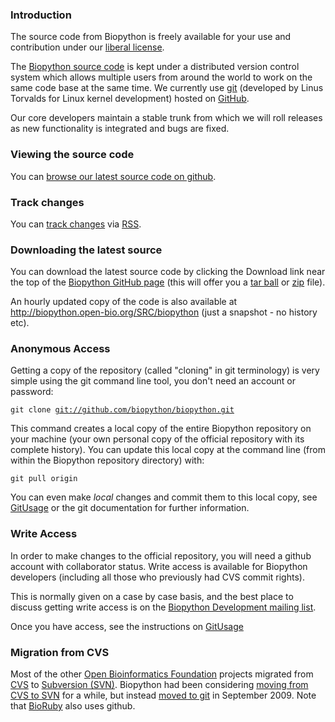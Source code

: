 === Introduction ===

The source code from Biopython is freely available for your use and contribution under our [http://www.biopython.org/DIST/LICENSE liberal license].

The [http://github.com/biopython/biopython Biopython source code] is kept under a distributed version control system which allows multiple users from around the world to work on the same code base at the same time.  We currently use [http://en.wikipedia.org/wiki/Git_%28software%29 git] (developed by Linus Torvalds for Linux kernel development) hosted on [http://github.com GitHub].

Our core developers maintain a stable trunk from which we will roll releases as new functionality is integrated and bugs are fixed.

=== Viewing the source code ===

You can [http://github.com/biopython/biopython browse our latest source code on github].

=== Track changes ===

You can [[Tracking_commits|track changes]] via [[wp:RSS (file format)|RSS]].

=== Downloading the latest source ===

You can download the latest source code by clicking the Download link near the top of the [http://github.com/biopython/biopython Biopython GitHub page] (this will offer you a [http://github.com/biopython/biopython/tarball/master tar ball] or [http://github.com/biopython/biopython/zipball/master zip] file).

An hourly updated copy of the code is also available at http://biopython.open-bio.org/SRC/biopython (just a snapshot - no history etc).

=== Anonymous Access ===

Getting a copy of the repository (called "cloning" in git terminology) is very simple using the git command line tool, you don't need an account or password:

 git clone git://github.com/biopython/biopython.git

This command creates a local copy of the entire Biopython repository on your machine (your own personal copy of the official repository with its complete history).
You can update this local copy at the command line (from within the Biopython repository directory) with:

 git pull origin

You can even make ''local'' changes and commit them to this local copy, see [[GitUsage]] or the git documentation for further information.

=== Write Access ===

In order to make changes to the official repository, you will need a github account with collaborator status.
Write access is available for Biopython developers (including all those who previously had CVS commit rights).

This is normally given on a case by case basis, and the best place to discuss getting write access is on the [mailto:biopython-dev@biopython.org Biopython Development mailing list].  

Once you have access, see the instructions on [[GitUsage]]

=== Migration from CVS ===

Most of the other [http://open-bio.org Open Bioinformatics Foundation] projects migrated from [[CVS]] to [[SVN|Subversion (SVN)]].  Biopython had been considering [[Subversion_migration|moving from CVS to SVN]] for a while, but instead [[GitMigration|moved to git]] in September 2009. Note that [http://bioruby.org BioRuby] also uses github.